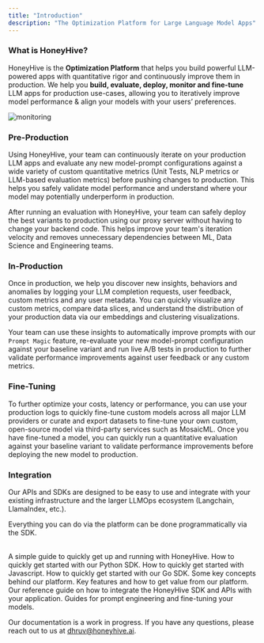 ```yaml
---
title: "Introduction"
description: "The Optimization Platform for Large Language Model Apps"
---
```


### What is HoneyHive?

HoneyHive is the **Optimization Platform** that helps you build powerful LLM-powered apps with quantitative rigor and continuously improve them in production. We help you **build, evaluate, deploy, monitor and fine-tune** LLM apps for production use-cases, allowing you to iteratively improve model performance & align your models with your users’ preferences.

![monitoring](/images/monitoring.png)

### Pre-Production

Using HoneyHive, your team can continuously iterate on your production LLM apps and evaluate any new model-prompt configurations against a wide variety of custom quantitative metrics (Unit Tests, NLP metrics or LLM-based evaluation metrics) before pushing changes to production. This helps you safely validate model performance and understand where your model may potentially underperform in production. 

After running an evaluation with HoneyHive, your team can safely deploy the best variants to production using our proxy server without having to change your backend code. This helps improve your team's iteration velocity and removes unnecessary dependencies between ML, Data Science and Engineering teams.

### In-Production

Once in production, we help you discover new insights, behaviors and anomalies by logging your LLM completion requests, user feedback, custom metrics and any user metadata. You can quickly visualize any custom metrics, compare data slices, and understand the distribution of your production data via our embeddings and clustering visualizations.

Your team can use these insights to automatically improve prompts with our `Prompt Magic` feature, re-evaluate your new model-prompt configuration against your baseline variant and run live A/B tests in production to further validate performance improvements against user feedback or any custom metrics.

### Fine-Tuning

To further optimize your costs, latency or performance, you can use your production logs to quickly fine-tune custom models across all major LLM providers or curate and export datasets to fine-tune your own custom, open-source model via third-party services such as MosaicML. Once you have fine-tuned a model, you can quickly run a quantitative evaluation against your baseline variant to validate performance improvements before deploying the new model to production.

### Integration

Our APIs and SDKs are designed to be easy to use and integrate with your existing infrastructure and the larger LLMOps ecosystem (Langchain, LlamaIndex, etc.). 

<Tip>Everything you can do via the platform can be done programmatically via the SDK.</Tip>

<br />

<CardGroup>
  <Card title="Getting Started" icon="rectangle-terminal" href="/getting-started">
    A simple guide to quickly get up and running with HoneyHive.
  </Card>
  <Card title="Python Quickstart" icon="rectangle-terminal" href="/python-quickstart">
    How to quickly get started with our Python SDK.
  </Card>
  <Card title="Javascript Quickstart" icon="rectangle-terminal" href="/js-quickstart">
    How to quickly get started with Javascript.
  </Card>
  <Card title="Go Quickstart" icon="rectangle-terminal" href="/go-quickstart">
    How to quickly get started with our Go SDK.
  </Card>
  <Card title="Concepts" icon="sliders" href="/concepts">
    Some key concepts behind our platform.
  </Card>
  <Card title="Core Capabilities" icon="ellipsis" href="/features">
    Key features and how to get value from our platform.
  </Card>
  <Card title="API Reference Guide" icon="heading" href="/api-reference/authentication">
    Our reference guide on how to integrate the HoneyHive SDK and APIs with your application.
  </Card>
  <Card title="Prompt Engineering and Fine-Tuning Guides" icon="heading" href="/resources">
    Guides for prompt engineering and fine-tuning your models.
  </Card>
</CardGroup>

<Note>Our documentation is a work in progress. If you have any questions, please reach out to us at [dhruv@honeyhive.ai](mailto:dhruv@honeyhive.ai).</Note>
